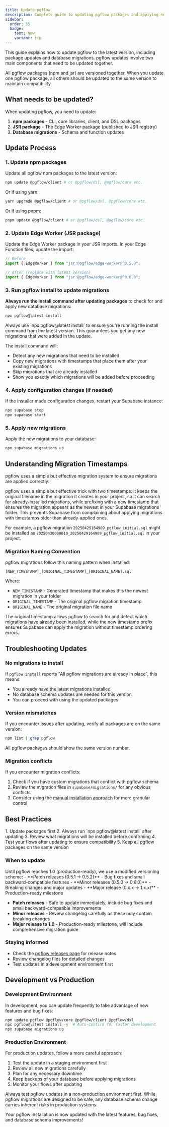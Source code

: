 ```yaml
---
title: Update pgflow
description: Complete guide to updating pgflow packages and applying new migrations in your Supabase project
sidebar:
  order: 55
  badge:
    text: New
    variant: tip
---
```



This guide explains how to update pgflow to the latest version, including package updates and database migrations. pgflow updates involve two main components that need to be updated together.

<Aside type="caution" title="Unified Versioning">
All pgflow packages (npm and jsr) are versioned together. When you update one pgflow package, all others should be updated to the same version to maintain compatibility.
</Aside>

## What needs to be updated?

When updating pgflow, you need to update:

1. **npm packages** - CLI, core libraries, client, and DSL packages
2. **JSR package** - The Edge Worker package (published to JSR registry)
3. **Database migrations** - Schema and function updates

## Update Process

### 1. Update npm packages

Update all pgflow npm packages to the latest version:

```bash frame="none"
npm update @pgflow/client # or @pgflow/dsl, @pgflow/core etc.
```

Or if using yarn:

```bash frame="none"
yarn upgrade @pgflow/client # or @pgflow/dsl, @pgflow/core etc.
```

Or if using pnpm:

```bash frame="none"
pnpm update @pgflow/client # or @pgflow/dsl, @pgflow/core etc.
```

### 2. Update Edge Worker (JSR package)

Update the Edge Worker package in your JSR imports. In your Edge Function files, update the import:

```typescript
// Before
import { EdgeWorker } from "jsr:@pgflow/edge-worker@^0.5.0";

// After (replace with latest version)
import { EdgeWorker } from "jsr:@pgflow/edge-worker@^0.6.0";
```

### 3. Run pgflow install to update migrations

**Always run the install command after updating packages** to check for and apply new database migrations:

```bash frame="none"
npx pgflow@latest install
```

<Aside type="caution" title="Use @latest">
Always use `npx pgflow@latest install` to ensure you're running the install command from the latest version. This guarantees you get any new migrations that were added in the update.
</Aside>

The install command will:
- Detect any new migrations that need to be installed
- Copy new migrations with timestamps that place them after your existing migrations
- Skip migrations that are already installed
- Show you exactly which migrations will be added before proceeding

### 4. Apply configuration changes (if needed)

If the installer made configuration changes, restart your Supabase instance:

```bash frame="none"
npx supabase stop
npx supabase start
```

### 5. Apply new migrations

Apply the new migrations to your database:

```bash frame="none"
npx supabase migrations up
```

## Understanding Migration Timestamps

pgflow uses a simple but effective migration system to ensure migrations are applied correctly:

<Aside type="note" title="How Migration Prefixing Works">
pgflow uses a simple but effective trick with two timestamps: it keeps the original filename in the migration it creates in your project, so it can search for already-installed migrations, while prefixing with a new timestamp that ensures the migration appears as the newest in your Supabase migrations folder. This prevents Supabase from complaining about applying migrations with timestamps older than already-applied ones.

For example, a pgflow migration `20250429164909_pgflow_initial.sql` might be installed as `20250430000010_20250429164909_pgflow_initial.sql` in your project.
</Aside>

### Migration Naming Convention

pgflow migrations follow this naming pattern when installed:

```
[NEW_TIMESTAMP]_[ORIGINAL_TIMESTAMP]_[ORIGINAL_NAME].sql
```

Where:
- `NEW_TIMESTAMP` - Generated timestamp that makes this the newest migration in your folder
- `ORIGINAL_TIMESTAMP` - The original pgflow migration timestamp
- `ORIGINAL_NAME` - The original migration file name

The original timestamp allows pgflow to search for and detect which migrations have already been installed, while the new timestamp prefix ensures Supabase can apply the migration without timestamp ordering errors.

## Troubleshooting Updates

### No migrations to install

If `pgflow install` reports "All pgflow migrations are already in place", this means:
- You already have the latest migrations installed
- No database schema updates are needed for this version
- You can proceed with using the updated packages

### Version mismatches

If you encounter issues after updating, verify all packages are on the same version:

```bash frame="none"
npm list | grep pgflow
```

All pgflow packages should show the same version number.

### Migration conflicts

If you encounter migration conflicts:

1. Check if you have custom migrations that conflict with pgflow schema
2. Review the migration files in `supabase/migrations/` for any obvious conflicts
3. Consider using the [manual installation approach](/reference/manual-installation/) for more granular control

## Best Practices

<Aside type="tip" title="Recommended Update Workflow">
1. Update packages first
2. Always run `npx pgflow@latest install` after updating
3. Review what migrations will be installed before confirming
4. Test your flows after updating to ensure compatibility
5. Keep all pgflow packages on the same version
</Aside>

### When to update

<Aside type="note" title="Pre-1.0 Versioning">
Until pgflow reaches 1.0 (production-ready), we use a modified versioning scheme:
- **Patch releases (0.5.1 → 0.5.2)** - Bug fixes and small backward-compatible features
- **Minor releases (0.5.0 → 0.6.0)** - Breaking changes and major updates
- **Major release (0.x.x → 1.x.x)** - Production-ready milestone
</Aside>

- **Patch releases** - Safe to update immediately, include bug fixes and small backward-compatible improvements
- **Minor releases** - Review changelog carefully as these may contain breaking changes
- **Major release to 1.0** - Production-ready milestone, will include comprehensive migration guide

### Staying informed

- Check the [pgflow releases page](https://github.com/pgflow-dev/pgflow/releases) for release notes
- Review changelog files for detailed changes
- Test updates in a development environment first

## Development vs Production

### Development Environment

In development, you can update frequently to take advantage of new features and bug fixes:

```bash frame="none"
npm update pgflow @pgflow/core @pgflow/client @pgflow/dsl
npx pgflow@latest install -y  # Auto-confirm for faster development
npx supabase migrations up
```

### Production Environment

For production updates, follow a more careful approach:

1. Test the update in a staging environment first
2. Review all new migrations carefully
3. Plan for any necessary downtime
4. Keep backups of your database before applying migrations
5. Monitor your flows after updating

<Aside type="caution" title="Production Considerations">
Always test pgflow updates in a non-production environment first. While pgflow migrations are designed to be safe, any database schema change carries inherent risks in production systems.
</Aside>

Your pgflow installation is now updated with the latest features, bug fixes, and database schema improvements!
